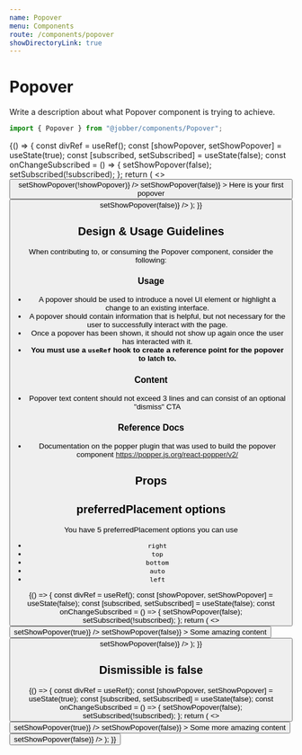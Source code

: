 ```yaml
---
name: Popover
menu: Components
route: /components/popover
showDirectoryLink: true
---
```



# Popover

<ComponentStatus stage="pre" responsive="no" accessible="no" />

Write a description about what Popover component is trying to achieve.

```ts
import { Popover } from "@jobber/components/Popover";
```

<Playground>
  {() => {
    const divRef = useRef();
    const [showPopover, setShowPopover] = useState(true);
    const [subscribed, setSubscribed] = useState(false);
    const onChangeSubscribed = () => {
      setShowPopover(false);
      setSubscribed(!subscribed);
    };
    return (
      <>
        <span ref={divRef}>
          <Button
            label="Toggle Popover"
            onClick={() => setShowPopover(!showPopover)}
          />
        </span>
        <Popover
          attachTo={divRef}
          open={showPopover}
          dismissible={true}
          preferredPlacement="right"
          onRequestClose={() => setShowPopover(false)}
        >
          <Content>Here is your first popover</Content>
          <Content>
            <Button
              label="Close popover"
              onClick={() => setShowPopover(false)}
            />
          </Content>
        </Popover>
      </>
    );
  }}
</Playground>

<!--
  It is not necessary to include Design & Usage Guidlelines. Use this section
  to answer common questions and considerations about component usage.
-->

## Design & Usage Guidelines

When contributing to, or consuming the Popover component, consider the
following:

### Usage

- A popover should be used to introduce a novel UI element or highlight a change
  to an existing interface.
- A popover should contain information that is helpful, but not necessary for
  the user to successfully interact with the page.
- Once a popover has been shown, it should not show up again once the user has
  interacted with it.
- **You must use a `useRef` hook to create a reference point for the popover to
  latch to.**

### Content

- Popover text content should not exceed 3 lines and can consist of an optional
  "dismiss" CTA

### Reference Docs

- Documentation on the popper plugin that was used to build the popover
  component https://popper.js.org/react-popper/v2/

## Props

<Props of={Popover} />

<!--
  It is not necessary to provide an example of each prop. Use usage examples to
  highlight key features of a component or particular considerations.

  See `Button.mdx` for a good example of this.
-->

## preferredPlacement options

You have 5 preferredPlacement options you can use

- `right`
- `top`
- `bottom`
- `auto`
- `left`

<Playground>
  {() => {
    const divRef = useRef();
    const [showPopover, setShowPopover] = useState(false);
    const [subscribed, setSubscribed] = useState(false);
    const onChangeSubscribed = () => {
      setShowPopover(false);
      setSubscribed(!subscribed);
    };
    return (
      <>
        <span ref={divRef}>
          <Checkbox
            defaultChecked={true}
            label="Subscribe on marketing emails"
            checked={subscribed}
            onChange={onChangeSubscribed}
          />
        </span>
        <div>
          <Button
            label="Restart Scenario"
            onClick={() => setShowPopover(true)}
          />
        </div>
        <Popover
          attachTo={divRef}
          open={showPopover}
          dismissible={true}
          preferredPlacement="top"
          onRequestClose={() => setShowPopover(false)}
        >
          <Content>Some amazing content</Content>
          <Content>
            <Button
              label="Disappear forever"
              onClick={() => setShowPopover(false)}
            />
          </Content>
        </Popover>
      </>
    );
  }}
</Playground>

## Dismissible is false

<Playground>
  {() => {
    const divRef = useRef();
    const [showPopover, setShowPopover] = useState(true);
    const [subscribed, setSubscribed] = useState(false);
    const onChangeSubscribed = () => {
      setShowPopover(false);
      setSubscribed(!subscribed);
    };
    return (
      <>
        <span ref={divRef}>
          <Checkbox
            defaultChecked={true}
            label="Subscribe on marketing emails"
            checked={subscribed}
            onChange={onChangeSubscribed}
          />
        </span>
        <div>
          <Button
            label="Restart Scenario"
            onClick={() => setShowPopover(true)}
          />
        </div>
        <Popover
          attachTo={divRef}
          open={showPopover}
          dismissible={false}
          preferredPlacement="right"
          onRequestClose={() => setShowPopover(false)}
        >
          <Content>Some more amazing content</Content>
          <Content>
            <Button
              label="Disappear forever"
              onClick={() => setShowPopover(false)}
            />
          </Content>
        </Popover>
      </>
    );
  }}
</Playground>
